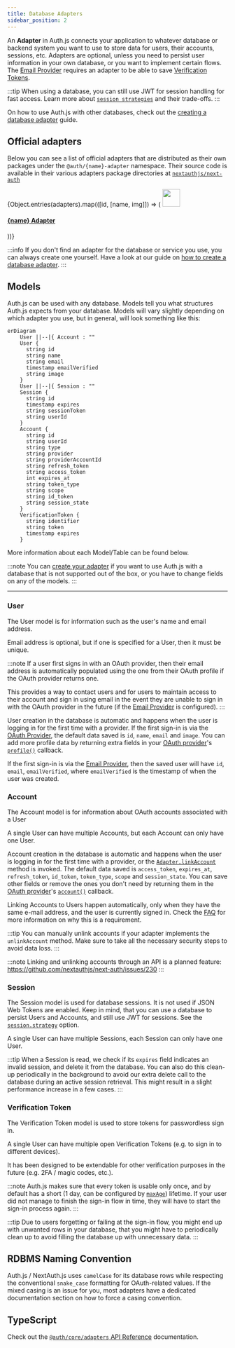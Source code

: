 ```yaml
---
title: Database Adapters
sidebar_position: 2
---
```



An **Adapter** in Auth.js connects your application to whatever database or backend system you want to use to store data for users, their accounts, sessions, etc. Adapters are optional, unless you need to persist user information in your own database, or you want to implement certain flows. The [Email Provider](/getting-started/email-tutorial) requires an adapter to be able to save [Verification Tokens](#verification-token).

:::tip
When using a database, you can still use JWT for session handling for fast access. Learn more about [`session strategies`](/concepts/session-strategies) and their trade-offs.
:::

On how to use Auth.js with other databases, check out the [creating a database adapter](/guides/adapters/creating-a-database-adapter) guide.

## Official adapters

Below you can see a list of official adapters that are distributed as their own packages under the `@auth/{name}-adapter` namespace. Their source code is available in their various adapters package directories at [`nextauthjs/next-auth`](https://github.com/nextauthjs/next-auth/tree/main/packages)

<div class="card-list">
  {Object.entries(adapters).map(([id, [name, img]]) => (
    <a href={`/reference/adapter/${id}`} class="card">
      <img src={`/img/adapters/${img || `${id}.svg`}`} width="40" />
      <h4 class="card__title">{name} Adapter</h4>
    </a>
  ))}
</div>

:::info
If you don't find an adapter for the database or service you use, you can always create one yourself. Have a look at our guide on [how to create a database adapter](/guides/adapters/creating-a-database-adapter).
:::

## Models

Auth.js can be used with any database. Models tell you what structures Auth.js expects from your database. Models will vary slightly depending on which adapter you use, but in general, will look something like this:

```mermaid
erDiagram
    User ||--|{ Account : ""
    User {
      string id
      string name
      string email
      timestamp emailVerified
      string image
    }
    User ||--|{ Session : ""
    Session {
      string id
      timestamp expires
      string sessionToken
      string userId
    }
    Account {
      string id
      string userId
      string type
      string provider
      string providerAccountId
      string refresh_token
      string access_token
      int expires_at
      string token_type
      string scope
      string id_token
      string session_state
    }
    VerificationToken {
      string identifier
      string token
      timestamp expires
    }
```

More information about each Model/Table can be found below.

:::note
You can [create your adapter](/guides/adapters/creating-a-database-adapter) if you want to use Auth.js with a database that is not supported out of the box, or you have to change fields on any of the models.
:::

---

### User

The User model is for information such as the user's name and email address.

Email address is optional, but if one is specified for a User, then it must be unique.

:::note
If a user first signs in with an OAuth provider, then their email address is automatically populated using the one from their OAuth profile if the OAuth provider returns one.

This provides a way to contact users and for users to maintain access to their account and sign in using email in the event they are unable to sign in with the OAuth provider in the future (if the [Email Provider](/reference/core/providers_email) is configured).
:::

User creation in the database is automatic and happens when the user is logging in for the first time with a provider.
If the first sign-in is via the [OAuth Provider](/reference/core/providers_oauth), the default data saved is `id`, `name`, `email` and `image`. You can add more profile data by returning extra fields in your [OAuth provider](/guides/providers/custom-provider)'s [`profile()`](/reference/core/providers#profile) callback.

If the first sign-in is via the [Email Provider](/reference/core/providers_email), then the saved user will have `id`, `email`, `emailVerified`, where `emailVerified` is the timestamp of when the user was created.

### Account

The Account model is for information about OAuth accounts associated with a User

A single User can have multiple Accounts, but each Account can only have one User.

Account creation in the database is automatic and happens when the user is logging in for the first time with a provider, or the [`Adapter.linkAccount`](/reference/core/adapters#linkaccount) method is invoked. The default data saved is `access_token`, `expires_at`, `refresh_token`, `id_token`, `token_type`, `scope` and `session_state`. You can save other fields or remove the ones you don't need by returning them in the [OAuth provider](/guides/providers/custom-provider)'s [`account()`](/reference/core/providers#account) callback.

Linking Accounts to Users happen automatically, only when they have the same e-mail address, and the user is currently signed in. Check the [FAQ](/concepts/faq#security) for more information on why this is a requirement.

:::tip
You can manually unlink accounts if your adapter implements the `unlinkAccount` method. Make sure to take all the necessary security steps to avoid data loss.
:::

:::note
Linking and unlinking accounts through an API is a planned feature: https://github.com/nextauthjs/next-auth/issues/230
:::

### Session

The Session model is used for database sessions. It is not used if JSON Web Tokens are enabled. Keep in mind, that you can use a database to persist Users and Accounts, and still use JWT for sessions. See the [`session.strategy`](/reference/configuration/auth-config) option.

A single User can have multiple Sessions, each Session can only have one User.

:::tip
When a Session is read, we check if its `expires` field indicates an invalid session, and delete it from the database. You can also do this clean-up periodically in the background to avoid our extra delete call to the database during an active session retrieval. This might result in a slight performance increase in a few cases.
:::

### Verification Token

The Verification Token model is used to store tokens for passwordless sign in.

A single User can have multiple open Verification Tokens (e.g. to sign in to different devices).

It has been designed to be extendable for other verification purposes in the future (e.g. 2FA / magic codes, etc.).

:::note
Auth.js makes sure that every token is usable only once, and by default has a short (1 day, can be configured by [`maxAge`](/guides/providers/email)) lifetime. If your user did not manage to finish the sign-in flow in time, they will have to start the sign-in process again.
:::

:::tip
Due to users forgetting or failing at the sign-in flow, you might end up with unwanted rows in your database, that you might have to periodically clean up to avoid filling the database up with unnecessary data.
:::

## RDBMS Naming Convention

Auth.js / NextAuth.js uses `camelCase` for its database rows while respecting the conventional `snake_case` formatting for OAuth-related values. If the mixed casing is an issue for you, most adapters have a dedicated documentation section on how to force a casing convention.

## TypeScript

Check out the [`@auth/core/adapters` API Reference](/reference/core/adapters) documentation.
